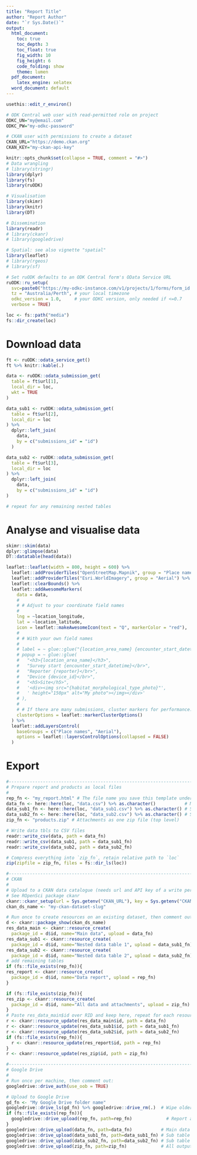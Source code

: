 ```yaml
---
title: "Report Title"
author: "Report Author"
date: "`r Sys.Date()`"
output:
  html_document:
    toc: true
    toc_depth: 3
    toc_float: true
    fig_width: 10
    fig_height: 6
    code_folding: show
    theme: lumen
  pdf_document:
    latex_engine: xelatex
  word_document: default
---
```

<!--  
This Rmd template provides an example workflow to access submissions and 
attachments of a given ODK Central form using its OData API and disseminate
data, attachments, and this report via CKAN or Google Drive.

You will need:
* An ODK Central form's OData Service URL (ending in .svc), accessed from the 
"Analyse using OData" button on the form submission tab.
* Username and password of an ODK Central webuser authorised to view this form.
* Optional: base URL and write-permitted API key for a CKAN instance.
* Optional: a Google account and the means to authenticate (e.g. phone for 2FA).
-->

<!--
Step 1: Setup ruODK, ckanr
Secrets are set as environment variables to keep them outside of this document. 
Read vignette "setup" for further information.
-->
<!-- 1a. Open the .Renviron file:  -->
```r
usethis::edit_r_environ()
```

<!-- 1b. Paste the following block using your own, working credentials:  -->
```r
# ODK Central web user with read-permitted role on project
ODKC_UN="my@email.com"
ODKC_PW="my-odkc-password"

# CKAN user with permissions to create a dataset
CKAN_URL="https://demo.ckan.org"
CKAN_KEY="my-ckan-api-key"
```
<!-- 1c: Restart the R session to load these environment variables. -->

<!-- 
* Configure ODK Central base URL (url), project ID (pid), and form ID (fid) 
in one step using the OData Service URL.
* Paste your own Service URL over `svc="..."`.
* Paste your local timezone over `Australia/Perth`.
* Adjust `loc` to a local subfolder for downloaded attachments.
-->
```r
knitr::opts_chunk$set(collapse = TRUE, comment = "#>")
# Data wrangling
# library(stringr)
library(dplyr)
library(fs)
library(ruODK)

# Visualisation
library(skimr)
library(knitr)
library(DT)

# Dissemination
library(readr)
# library(ckanr)
# library(googledrive)

# Spatial: see also vignette "spatial"
library(leaflet)
# library(rgeos)
# library(sf)

# Set ruODK defaults to an ODK Central form's OData Service URL
ruODK::ru_setup(
  svc=paste0("https://my-odkc-instance.com/v1/projects/1/forms/form_id.svc"),
  tz = "Australia/Perth", # your local timezone
  odkc_version = 1.0,     # your ODKC version, only needed if <=0.7
  verbose = TRUE)

loc <- fs::path("media")
fs::dir_create(loc)
```

# Download data
<!-- Get table names. `ft` will contain one row per separate table. -->
```r
ft <- ruODK::odata_service_get()
ft %>% knitr::kable(.)
```

<!-- 
Get and parse submissions.
Repeat for each form table name in ft$url. 
Once happy with the parsing results, verbose can be set to FALSE.
See vignette "spatial" for more operations on geo fields.
-->
```r
data <- ruODK::odata_submission_get(
  table = ft$url[1], 
  local_dir = loc, 
  wkt = TRUE
)

data_sub1 <- ruODK::odata_submission_get(
  table = ft$url[2], 
  local_dir = loc
) %>%
  dplyr::left_join(
    data, 
    by = c("submissions_id" = "id")
  )

data_sub2 <- ruODK::odata_submission_get(
  table = ft$url[3], 
  local_dir = loc
) %>%
  dplyr::left_join(
    data, 
    by = c("submissions_id" = "id")
)

# repeat for any remaining nested tables
```

# Analyse and visualise data
<!-- 
  Summarise, analyse, visualise the tibble(s) data (, data_sub1, data_sub2) 
-->
```r
skimr::skim(data)
dplyr::glimpse(data)
DT::datatable(head(data))
```

```r
leaflet::leaflet(width = 800, height = 600) %>%
  leaflet::addProviderTiles("OpenStreetMap.Mapnik", group = "Place names") %>%
  leaflet::addProviderTiles("Esri.WorldImagery", group = "Aerial") %>%
  leaflet::clearBounds() %>%
  leaflet::addAwesomeMarkers(
    data = data,
    # 
    # # Adjust to your coordinate field names
    # 
    lng = ~location_longitude, 
    lat = ~location_latitude, 
    icon = leaflet::makeAwesomeIcon(text = "Q", markerColor = "red"),
    # 
    # # With your own field names
    # 
    # label = ~ glue::glue("{location_area_name} {encounter_start_datetime}"),
    # popup = ~ glue::glue(
    #   "<h3>{location_area_name}</h3>",
    #   "Survey start {encounter_start_datetime}</br>",
    #   "Reporter {reporter}</br>",
    #   "Device {device_id}</br>",
    #   "<h5>Site</h5>",
    #   '<div><img src="{habitat_morphological_type_photo}"',
    #   ' height="150px" alt="My photo"></img></div>'
    # ),
    # 
    # # If there are many submissions, cluster markers for performance:
    clusterOptions = leaflet::markerClusterOptions()
  ) %>%
  leaflet::addLayersControl(
    baseGroups = c("Place names", "Aerial"),
    options = leaflet::layersControlOptions(collapsed = FALSE)
  )
```

# Export
<!--
The form submissions are now extracted and visualised. What's next:

* Save data to local files (e.g. CSV).
* Compile report (e.g. to HTML).
* Compress all outputs as ZIP.
* Upload these artifacts to a CKAN data catalogue.
* Upload same artifacts to Google Drive.

Notes: 

* Generate the HTML report once off without the next chunk (`eval=F`), 
as the chunk refers to the rendered output file (HTML) before the file is 
created initially.
* Run report always twice to generate (run 1) and upload (run 2) the latest HTML.
-->
```r
#------------------------------------------------------------------------------#
# Prepare report and products as local files
#
rep_fn <- "my_report.html" # The file name you save this template under
data_fn <- here::here(loc, "data.csv") %>% as.character()           # Main data
data_sub1_fn <- here::here(loc, "data_sub1.csv") %>% as.character() # Sub table 1
data_sub2_fn <- here::here(loc, "data_sub2.csv") %>% as.character() # Sub table 2
zip_fn <- "products.zip" # Attachments as one zip file (top level)

# Write data tbls to CSV files
readr::write_csv(data, path = data_fn)
readr::write_csv(data_sub1, path = data_sub1_fn)
readr::write_csv(data_sub2, path = data_sub2_fn)

# Compress everything into `zip_fn`, retain relative path to `loc`
zip(zipfile = zip_fn, files = fs::dir_ls(loc))

#------------------------------------------------------------------------------#
# CKAN
#
# Upload to a CKAN data catalogue (needs url and API key of a write permitted user)
# See ROpenSci package ckanr
ckanr::ckanr_setup(url = Sys.getenv("CKAN_URL"), key = Sys.getenv("CKAN_KEY"))
ckan_ds_name <- "my-ckan-dataset-slug"

# Run once to create resources on an existing dataset, then comment out
d <- ckanr::package_show(ckan_ds_name)
res_data_main <- ckanr::resource_create(
  package_id = d$id, name="Main data", upload = data_fn)
res_data_sub1 <- ckanr::resource_create(
  package_id = d$id, name="Nested data table 1", upload = data_sub1_fn)
res_data_sub2 <- ckanr::resource_create(
  package_id = d$id, name="Nested data table 2", upload = data_sub2_fn)
# add remaining tables
if (fs::file_exists(rep_fn)){
res_report <- ckanr::resource_create(
  package_id = d$id, name="Data report", upload = rep_fn)
}

if (fs::file_exists(zip_fn)){
res_zip <- ckanr::resource_create(
  package_id = d$id, name="All data and attachments", upload = zip_fn)
}
# Paste res_data_main$id over RID and keep here, repeat for each resource
r <- ckanr::resource_update(res_data_main$id, path = data_fn)
r <- ckanr::resource_update(res_data_sub1$id, path = data_sub1_fn)
r <- ckanr::resource_update(res_data_sub2$id, path = data_sub2_fn)
if (fs::file_exists(rep_fn)){
  r <- ckanr::resource_update(res_report$id, path = rep_fn)
}
r <- ckanr::resource_update(res_zip$id, path = zip_fn)

#------------------------------------------------------------------------------#
# Google Drive
#
# Run once per machine, then comment out:
googledrive::drive_auth(use_oob = TRUE)

# Upload to Google Drive
gd_fn <- "My Google Drive folder name"
googledrive::drive_ls(gd_fn) %>% googledrive::drive_rm(.)  # Wipe older outputs
if (fs::file_exists(rep_fn)){
  googledrive::drive_upload(rep_fn, path=rep_fn)             # Report as HTML
}
googledrive::drive_upload(data_fn, path=data_fn)           # Main data as CSV
googledrive::drive_upload(data_sub1_fn, path=data_sub1_fn) # Sub table 1 as CSV
googledrive::drive_upload(data_sub2_fn, path=data_sub2_fn) # Sub table 2 as CSV
googledrive::drive_upload(zip_fn, path=zip_fn)             # All outputs as ZIP
```
